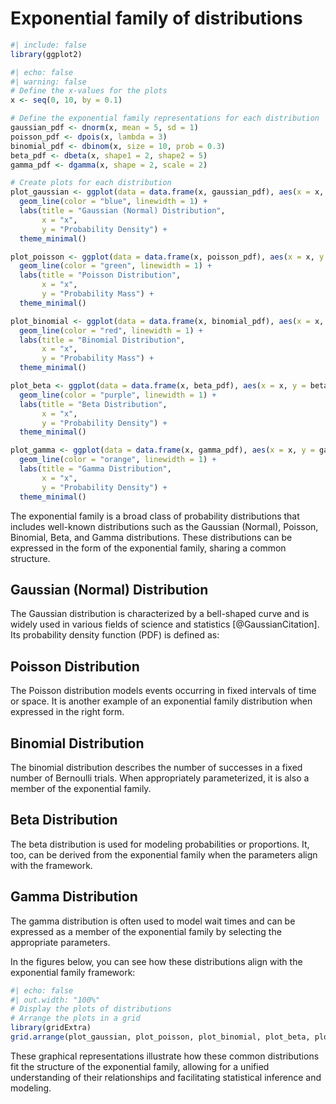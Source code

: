 # Exponential family of distributions

```{r setup}
#| include: false
library(ggplot2)
```

```{r}
#| echo: false
#| warning: false
# Define the x-values for the plots
x <- seq(0, 10, by = 0.1)

# Define the exponential family representations for each distribution
gaussian_pdf <- dnorm(x, mean = 5, sd = 1)
poisson_pdf <- dpois(x, lambda = 3)
binomial_pdf <- dbinom(x, size = 10, prob = 0.3)
beta_pdf <- dbeta(x, shape1 = 2, shape2 = 5)
gamma_pdf <- dgamma(x, shape = 2, scale = 2)

# Create plots for each distribution
plot_gaussian <- ggplot(data = data.frame(x, gaussian_pdf), aes(x = x, y = gaussian_pdf)) +
  geom_line(color = "blue", linewidth = 1) +
  labs(title = "Gaussian (Normal) Distribution",
       x = "x",
       y = "Probability Density") +
  theme_minimal()

plot_poisson <- ggplot(data = data.frame(x, poisson_pdf), aes(x = x, y = poisson_pdf)) +
  geom_line(color = "green", linewidth = 1) +
  labs(title = "Poisson Distribution",
       x = "x",
       y = "Probability Mass") +
  theme_minimal()

plot_binomial <- ggplot(data = data.frame(x, binomial_pdf), aes(x = x, y = binomial_pdf)) +
  geom_line(color = "red", linewidth = 1) +
  labs(title = "Binomial Distribution",
       x = "x",
       y = "Probability Mass") +
  theme_minimal()

plot_beta <- ggplot(data = data.frame(x, beta_pdf), aes(x = x, y = beta_pdf)) +
  geom_line(color = "purple", linewidth = 1) +
  labs(title = "Beta Distribution",
       x = "x",
       y = "Probability Density") +
  theme_minimal()

plot_gamma <- ggplot(data = data.frame(x, gamma_pdf), aes(x = x, y = gamma_pdf)) +
  geom_line(color = "orange", linewidth = 1) +
  labs(title = "Gamma Distribution",
       x = "x",
       y = "Probability Density") +
  theme_minimal()
```


The exponential family is a broad class of probability distributions that includes well-known distributions such as the Gaussian (Normal), Poisson, Binomial, Beta, and Gamma distributions. These distributions can be expressed in the form of the exponential family, sharing a common structure.

## Gaussian (Normal) Distribution

The Gaussian distribution is characterized by a bell-shaped curve and is widely used in various fields of science and statistics [@GaussianCitation]. Its probability density function (PDF) is defined as:


\begin{equation}
f(x|\mu,\sigma^2) = \frac{1}{\sqrt{2\pi\sigma^2}} \exp\left(-\frac{(x-\mu)^2}{2\sigma^2}\right)
\end{equation}


## Poisson Distribution

The Poisson distribution models events occurring in fixed intervals of time or space. It is another example of an exponential family distribution when expressed in the right form.

## Binomial Distribution

The binomial distribution describes the number of successes in a fixed number of Bernoulli trials. When appropriately parameterized, it is also a member of the exponential family.

## Beta Distribution

The beta distribution is used for modeling probabilities or proportions. It, too, can be derived from the exponential family when the parameters align with the framework.

## Gamma Distribution

The gamma distribution is often used to model wait times and can be expressed as a member of the exponential family by selecting the appropriate parameters.

In the figures below, you can see how these distributions align with the exponential family framework:

```{r}
#| echo: false
#| out.width: "100%"
# Display the plots of distributions
# Arrange the plots in a grid
library(gridExtra)
grid.arrange(plot_gaussian, plot_poisson, plot_binomial, plot_beta, plot_gamma, nrow = 2)
```

These graphical representations illustrate how these common distributions fit the structure of the exponential family, allowing for a unified understanding of their relationships and facilitating statistical inference and modeling.
